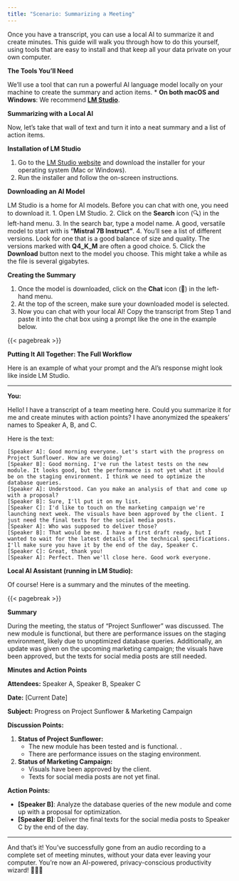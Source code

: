 ```yaml
---
title: "Scenario: Summarizing a Meeting"
---
```


Once you have a transcript, you can use a local AI to summarize it and create minutes. This guide will walk you through how to do this yourself, using tools that are easy to install and that keep all your data private on your own computer.

**The Tools You'll Need**

We'll use a tool that can run a powerful AI language model locally on your machine to create the summary and action items.
*   **On both macOS and Windows**: We recommend **[LM Studio](https://lmstudio.ai/)**.

**Summarizing with a Local AI**

Now, let's take that wall of text and turn it into a neat summary and a list of action items.

**Installation of LM Studio**

1.  Go to the [LM Studio website](https://lmstudio.ai/) and download the installer for your operating system (Mac or Windows).
2.  Run the installer and follow the on-screen instructions.

**Downloading an AI Model**

LM Studio is a home for AI models. Before you can chat with one, you need to download it.
1.  Open LM Studio.
2.  Click on the **Search** icon (🔍) in the left-hand menu.
3.  In the search bar, type a model name. A good, versatile model to start with is **"Mistral 7B Instruct"**.
4.  You'll see a list of different versions. Look for one that is a good balance of size and quality. The versions marked with **Q4_K_M** are often a good choice.
5.  Click the **Download** button next to the model you choose. This might take a while as the file is several gigabytes.

**Creating the Summary**

1.  Once the model is downloaded, click on the **Chat** icon (💬) in the left-hand menu.
2.  At the top of the screen, make sure your downloaded model is selected.
3.  Now you can chat with your local AI! Copy the transcript from Step 1 and paste it into the chat box using a prompt like the one in the example below.

{{< pagebreak >}}

**Putting It All Together: The Full Workflow**

Here is an example of what your prompt and the AI's response might look like inside LM Studio.

---

**You:**

Hello! I have a transcript of a team meeting here. Could you summarize it for me and create minutes with action points? I have anonymized the speakers' names to Speaker A, B, and C.

Here is the text:
```
[Speaker A]: Good morning everyone. Let's start with the progress on Project Sunflower. How are we doing?
[Speaker B]: Good morning. I've run the latest tests on the new module. It looks good, but the performance is not yet what it should be on the staging environment. I think we need to optimize the database queries.
[Speaker A]: Understood. Can you make an analysis of that and come up with a proposal?
[Speaker B]: Sure, I'll put it on my list.
[Speaker C]: I'd like to touch on the marketing campaign we're launching next week. The visuals have been approved by the client. I just need the final texts for the social media posts.
[Speaker A]: Who was supposed to deliver those?
[Speaker B]: That would be me. I have a first draft ready, but I wanted to wait for the latest details of the technical specifications. I'll make sure you have it by the end of the day, Speaker C.
[Speaker C]: Great, thank you!
[Speaker A]: Perfect. Then we'll close here. Good work everyone.
```

**Local AI Assistant (running in LM Studio):**

Of course! Here is a summary and the minutes of the meeting.

{{< pagebreak >}}

**Summary**

During the meeting, the status of "Project Sunflower" was discussed. The new module is functional, but there are performance issues on the staging environment, likely due to unoptimized database queries. Additionally, an update was given on the upcoming marketing campaign; the visuals have been approved, but the texts for social media posts are still needed.

**Minutes and Action Points**

**Attendees:** Speaker A, Speaker B, Speaker C

**Date:** [Current Date]

**Subject:** Progress on Project Sunflower & Marketing Campaign

**Discussion Points:**

1.  **Status of Project Sunflower:**
    *   The new module has been tested and is functional.
    .
    *   There are performance issues on the staging environment.

2.  **Status of Marketing Campaign:**
    *   Visuals have been approved by the client.
    *   Texts for social media posts are not yet final.

**Action Points:**

*   **[Speaker B]**: Analyze the database queries of the new module and come up with a proposal for optimization.
*   **[Speaker B]**: Deliver the final texts for the social media posts to Speaker C by the end of the day.

---

And that's it! You've successfully gone from an audio recording to a complete set of meeting minutes, without your data ever leaving your computer. You're now an AI-powered, privacy-conscious productivity wizard! 🧙‍♀️🚀
